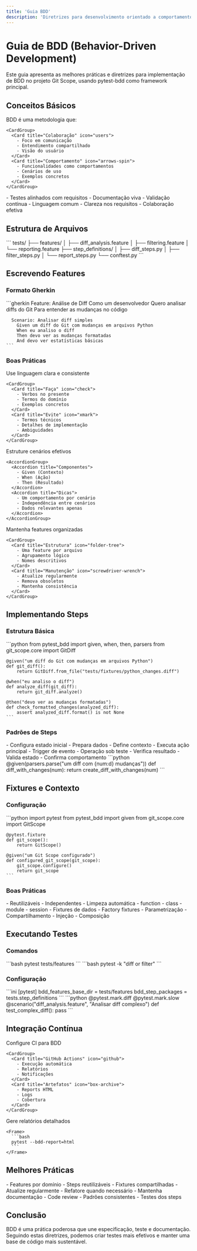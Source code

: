 ```yaml
---
title: 'Guia BDD'
description: 'Diretrizes para desenvolvimento orientado a comportamento (BDD)'
---
```


# Guia de BDD (Behavior-Driven Development)

<Note>
  Este guia apresenta as melhores práticas e diretrizes para implementação de BDD
  no projeto Git Scope, usando pytest-bdd como framework principal.
</Note>

## Conceitos Básicos

<AccordionGroup>
  <Accordion title="O que é BDD?">
    BDD é uma metodologia que:
    
    <CardGroup>
      <Card title="Colaboração" icon="users">
        - Foco em comunicação
        - Entendimento compartilhado
        - Visão do usuário
      </Card>
      <Card title="Comportamento" icon="arrows-spin">
        - Funcionalidades como comportamentos
        - Cenários de uso
        - Exemplos concretos
      </Card>
    </CardGroup>
  </Accordion>
  
  <Accordion title="Benefícios">
    <CardGroup>
      <Card title="Qualidade" icon="shield-check">
        - Testes alinhados com requisitos
        - Documentação viva
        - Validação contínua
      </Card>
      <Card title="Comunicação" icon="comments">
        - Linguagem comum
        - Clareza nos requisitos
        - Colaboração efetiva
      </Card>
    </CardGroup>
  </Accordion>
</AccordionGroup>

## Estrutura de Arquivos

<Frame>
  ```
  tests/
  ├── features/
  │   ├── diff_analysis.feature
  │   ├── filtering.feature
  │   └── reporting.feature
  ├── step_definitions/
  │   ├── diff_steps.py
  │   ├── filter_steps.py
  │   └── report_steps.py
  └── conftest.py
  ```
</Frame>

## Escrevendo Features

### Formato Gherkin

<CodeGroup>
  <CodeBlock title="diff_analysis.feature">
    ```gherkin
    Feature: Análise de Diff
      Como um desenvolvedor
      Quero analisar diffs do Git
      Para entender as mudanças no código

      Scenario: Analisar diff simples
        Given um diff do Git com mudanças em arquivos Python
        When eu analiso o diff
        Then devo ver as mudanças formatadas
        And devo ver estatísticas básicas
    ```
  </CodeBlock>
</CodeGroup>

### Boas Práticas

<Steps>
  <Step title="Linguagem">
    Use linguagem clara e consistente
    
    <CardGroup>
      <Card title="Faça" icon="check">
        - Verbos no presente
        - Termos do domínio
        - Exemplos concretos
      </Card>
      <Card title="Evite" icon="xmark">
        - Termos técnicos
        - Detalhes de implementação
        - Ambiguidades
      </Card>
    </CardGroup>
  </Step>
  
  <Step title="Cenários">
    Estruture cenários efetivos
    
    <AccordionGroup>
      <Accordion title="Componentes">
        - Given (Contexto)
        - When (Ação)
        - Then (Resultado)
      </Accordion>
      <Accordion title="Dicas">
        - Um comportamento por cenário
        - Independência entre cenários
        - Dados relevantes apenas
      </Accordion>
    </AccordionGroup>
  </Step>
  
  <Step title="Organização">
    Mantenha features organizadas
    
    <CardGroup>
      <Card title="Estrutura" icon="folder-tree">
        - Uma feature por arquivo
        - Agrupamento lógico
        - Nomes descritivos
      </Card>
      <Card title="Manutenção" icon="screwdriver-wrench">
        - Atualize regularmente
        - Remova obsoletos
        - Mantenha consistência
      </Card>
    </CardGroup>
  </Step>
</Steps>

## Implementando Steps

### Estrutura Básica

<CodeGroup>
  <CodeBlock title="diff_steps.py">
    ```python
    from pytest_bdd import given, when, then, parsers
    from git_scope.core import GitDiff

    @given("um diff do Git com mudanças em arquivos Python")
    def git_diff():
        return GitDiff.from_file("tests/fixtures/python_changes.diff")

    @when("eu analiso o diff")
    def analyze_diff(git_diff):
        return git_diff.analyze()

    @then("devo ver as mudanças formatadas")
    def check_formatted_changes(analyzed_diff):
        assert analyzed_diff.format() is not None
    ```
  </CodeBlock>
</CodeGroup>

### Padrões de Steps

<AccordionGroup>
  <Accordion title="Tipos de Steps">
    <CardGroup>
      <Card title="Given" icon="flag">
        - Configura estado inicial
        - Prepara dados
        - Define contexto
      </Card>
      <Card title="When" icon="play">
        - Executa ação principal
        - Trigger de evento
        - Operação sob teste
      </Card>
      <Card title="Then" icon="check">
        - Verifica resultado
        - Valida estado
        - Confirma comportamento
      </Card>
    </CardGroup>
  </Accordion>
  
  <Accordion title="Parâmetros">
    <CodeGroup>
      <CodeBlock title="Exemplo">
        ```python
        @given(parsers.parse("um diff com {num:d} mudanças"))
        def diff_with_changes(num):
            return create_diff_with_changes(num)
        ```
      </CodeBlock>
    </CodeGroup>
  </Accordion>
</AccordionGroup>

## Fixtures e Contexto

### Configuração

<CodeGroup>
  <CodeBlock title="conftest.py">
    ```python
    import pytest
    from pytest_bdd import given
    from git_scope.core import GitScope

    @pytest.fixture
    def git_scope():
        return GitScope()

    @given("um Git Scope configurado")
    def configured_git_scope(git_scope):
        git_scope.configure()
        return git_scope
    ```
  </CodeBlock>
</CodeGroup>

### Boas Práticas

<CardGroup cols={2}>
  <Card title="Fixtures" icon="cube">
    - Reutilizáveis
    - Independentes
    - Limpeza automática
  </Card>
  <Card title="Escopo" icon="layer-group">
    - function
    - class
    - module
    - session
  </Card>
  <Card title="Dados" icon="database">
    - Fixtures de dados
    - Factory fixtures
    - Parametrização
  </Card>
  <Card title="Contexto" icon="sitemap">
    - Compartilhamento
    - Injeção
    - Composição
  </Card>
</CardGroup>

## Executando Testes

### Comandos

<CodeGroup>
  <CodeBlock title="Básico">
    ```bash
    pytest tests/features
    ```
  </CodeBlock>
  <CodeBlock title="Com Tags">
    ```bash
    pytest -k "diff or filter"
    ```
  </CodeBlock>
</CodeGroup>

### Configuração

<AccordionGroup>
  <Accordion title="pytest.ini">
    ```ini
    [pytest]
    bdd_features_base_dir = tests/features
    bdd_step_packages = tests.step_definitions
    ```
  </Accordion>
  <Accordion title="Markers">
    ```python
    @pytest.mark.diff
    @pytest.mark.slow
    @scenario("diff_analysis.feature", "Analisar diff complexo")
    def test_complex_diff():
        pass
    ```
  </Accordion>
</AccordionGroup>

## Integração Contínua

<Steps>
  <Step title="Setup">
    Configure CI para BDD
    
    <CardGroup>
      <Card title="GitHub Actions" icon="github">
        - Execução automática
        - Relatórios
        - Notificações
      </Card>
      <Card title="Artefatos" icon="box-archive">
        - Reports HTML
        - Logs
        - Cobertura
      </Card>
    </CardGroup>
  </Step>
  
  <Step title="Relatórios">
    Gere relatórios detalhados
    
    <Frame>
      ```bash
      pytest --bdd-report=html
      ```
    </Frame>
  </Step>
</Steps>

## Melhores Práticas

<AccordionGroup>
  <Accordion title="Organização">
    - Features por domínio
    - Steps reutilizáveis
    - Fixtures compartilhadas
  </Accordion>
  <Accordion title="Manutenção">
    - Atualize regularmente
    - Refatore quando necessário
    - Mantenha documentação
  </Accordion>
  <Accordion title="Qualidade">
    - Code review
    - Padrões consistentes
    - Testes dos steps
  </Accordion>
</AccordionGroup>

## Conclusão

<Note>
  BDD é uma prática poderosa que une especificação, teste e documentação.
  Seguindo estas diretrizes, podemos criar testes mais efetivos e manter
  uma base de código mais sustentável.
</Note> 